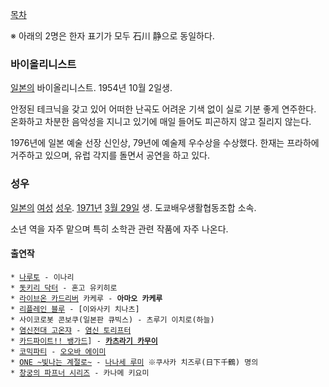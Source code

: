 [[목차]]

※ 아래의 2명은 한자 표기가 모두 石川 静으로 동일하다.

=== 바이올리니스트 ===
[[일본]]의 바이올리니스트. 1954년 10월 2일생.

안정된 테크닉을 갖고 있어 어떠한 난곡도 어려운 기색 없이 실로 기분 좋게 연주한다. 온화하고 차분한 음악성을 지니고 있기에 매일 들어도 피곤하지 않고 질리지 않는다. 

1976년에 일본 예술 선장 신인상, 79년에 예술제 우수상을 수상했다. 한재는 프라하에 거주하고 있으며, 유럽 각지를 돌면서 공연을 하고 있다.

=== 성우 ===
[[일본]]의 [[여성]] [[성우]]. [[1971년]] [[3월 29일]] 생. 도쿄배우생활협동조합 소속.

소년 역을 자주 맡으며 특히 소학관 관련 작품에 자주 나온다.

==== 출연작 ====
 * [[나루토]] - 이나리
 * [[돗키리 닥터]] - 혼고 유키히로
 * [[라이브온 카드리버]] 카케루 - '''아마오 카케루'''
 * [[리플레인 블루]] - [이와사키 치나츠]
 * 사이코로봇 콘보쿠(일본판 큐빅스) - 츠루기 이치로(하늘)
 * [[염신전대 고온쟈]] - [[염신 토리프터]]
 * [[카드파이트!! 뱅가드]]] - '''[[카츠라기 카무이]]'''
 * [[코믹파티]] - [[오오바 에이미]]
 * [[ONE ~빛나는 계절로~]] - [[나나세 루미]] ※쿠사카 치즈루(日下千鶴) 명의
 * [[창궁의 파프너 시리즈]] - 카나메 키요미
